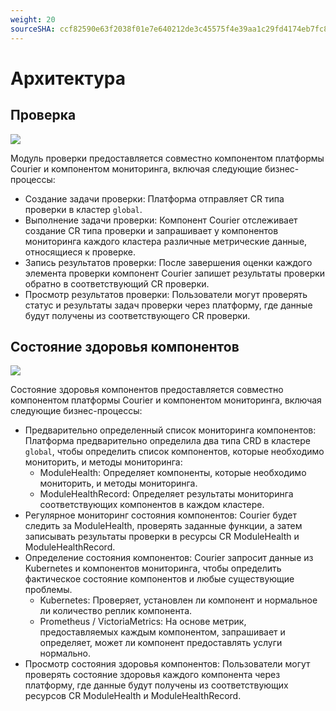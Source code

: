 ```yaml
---
weight: 20
sourceSHA: ccf82590e63f2038f01e7e640212de3c45575f4e39aa1c29fd4174eb7fc8b863
---
```


# Архитектура

## Проверка

![](../../../en/observability/inspection/assets/inspection_flow.png)

Модуль проверки предоставляется совместно компонентом платформы Courier и компонентом мониторинга, включая следующие бизнес-процессы:

- Создание задачи проверки: Платформа отправляет CR типа проверки в кластер `global`.
- Выполнение задачи проверки: Компонент Courier отслеживает создание CR типа проверки и запрашивает у компонентов мониторинга каждого кластера различные метрические данные, относящиеся к проверке.
- Запись результатов проверки: После завершения оценки каждого элемента проверки компонент Courier запишет результаты проверки обратно в соответствующий CR проверки.
- Просмотр результатов проверки: Пользователи могут проверять статус и результаты задач проверки через платформу, где данные будут получены из соответствующего CR проверки.

## Состояние здоровья компонентов

![](../../../en/observability/inspection/assets/healthcheck_flow.png)

Состояние здоровья компонентов предоставляется совместно компонентом платформы Courier и компонентом мониторинга, включая следующие бизнес-процессы:

- Предварительно определенный список мониторинга компонентов: Платформа предварительно определила два типа CRD в кластере `global`, чтобы определить список компонентов, которые необходимо мониторить, и методы мониторинга:
  - ModuleHealth: Определяет компоненты, которые необходимо мониторить, и методы мониторинга.
  - ModuleHealthRecord: Определяет результаты мониторинга соответствующих компонентов в каждом кластере.
- Регулярное мониторинг состояния компонентов: Courier будет следить за ModuleHealth, проверять заданные функции, а затем записывать результаты проверки в ресурсы CR ModuleHealth и ModuleHealthRecord.
- Определение состояния компонентов: Courier запросит данные из Kubernetes и компонентов мониторинга, чтобы определить фактическое состояние компонентов и любые существующие проблемы.
  - Kubernetes: Проверяет, установлен ли компонент и нормальное ли количество реплик компонента.
  - Prometheus / VictoriaMetrics: На основе метрик, предоставляемых каждым компонентом, запрашивает и определяет, может ли компонент предоставлять услуги нормально.
- Просмотр состояния здоровья компонентов: Пользователи могут проверять состояние здоровья каждого компонента через платформу, где данные будут получены из соответствующих ресурсов CR ModuleHealth и ModuleHealthRecord.
